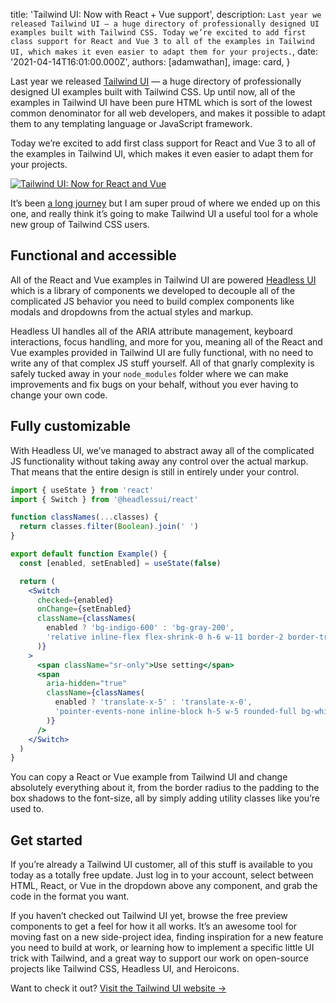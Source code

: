 
  title: 'Tailwind UI: Now with React + Vue support',
  description: `Last year we released Tailwind UI — a huge directory of professionally designed UI examples built with Tailwind CSS. Today we’re excited to add first class support for React and Vue 3 to all of the examples in Tailwind UI, which makes it even easier to adapt them for your projects.`,
  date: '2021-04-14T16:01:00.000Z',
  authors: [adamwathan],
  image: card,
}

Last year we released [Tailwind UI](https://tailwindui.com) — a huge directory of professionally designed UI examples built with Tailwind CSS. Up until now, all of the examples in Tailwind UI have been pure HTML which is sort of the lowest common denominator for all web developers, and makes it possible to adapt them to any templating language or JavaScript framework.

Today we’re excited to add first class support for React and Vue 3 to all of the examples in Tailwind UI, which makes it even easier to adapt them for your projects.

[![Tailwind UI: Now for React and Vue](./card.jpg)](https://tailwindui.com)

It’s been [a long journey](https://blog.tailwindcss.com/building-react-and-vue-support-for-tailwind-ui) but I am super proud of where we ended up on this one, and really think it’s going to make Tailwind UI a useful tool for a whole new group of Tailwind CSS users.

## Functional and accessible

All of the React and Vue examples in Tailwind UI are powered [Headless UI](https://headlessui.dev) which is a library of components we developed to decouple all of the complicated JS behavior you need to build complex components like modals and dropdowns from the actual styles and markup.

Headless UI handles all of the ARIA attribute management, keyboard interactions, focus handling, and more for you, meaning all of the React and Vue examples provided in Tailwind UI are fully functional, with no need to write any of that complex JS stuff yourself. All of that gnarly complexity is safely tucked away in your `node_modules` folder where we can make improvements and fix bugs on your behalf, without you ever having to change your own code.

## Fully customizable

With Headless UI, we’ve managed to abstract away all of the complicated JS functionality without taking away any control over the actual markup. That means that the entire design is still in entirely under your control.

```jsx
import { useState } from 'react'
import { Switch } from '@headlessui/react'

function classNames(...classes) {
  return classes.filter(Boolean).join(' ')
}

export default function Example() {
  const [enabled, setEnabled] = useState(false)

  return (
    <Switch
      checked={enabled}
      onChange={setEnabled}
      className={classNames(
        enabled ? 'bg-indigo-600' : 'bg-gray-200',
        'relative inline-flex flex-shrink-0 h-6 w-11 border-2 border-transparent rounded-full cursor-pointer transition-colors ease-in-out duration-200 focus:outline-none focus:ring-2 focus:ring-offset-2 focus:ring-indigo-500'
      )}
    >
      <span className="sr-only">Use setting</span>
      <span
        aria-hidden="true"
        className={classNames(
          enabled ? 'translate-x-5' : 'translate-x-0',
          'pointer-events-none inline-block h-5 w-5 rounded-full bg-white shadow transform ring-0 transition ease-in-out duration-200'
        )}
      />
    </Switch>
  )
}
```

You can copy a React or Vue example from Tailwind UI and change absolutely everything about it, from the border radius to the padding to the box shadows to the font-size, all by simply adding utility classes like you’re used to.

## Get started

If you’re already a Tailwind UI customer, all of this stuff is available to you today as a totally free update. Just log in to your account, select between HTML, React, or Vue in the dropdown above any component, and grab the code in the format you want.

If you haven’t checked out Tailwind UI yet, browse the free preview components to get a feel for how it all works. It’s an awesome tool for moving fast on a new side-project idea, finding inspiration for a new feature you need to build at work, or learning how to implement a specific little UI trick with Tailwind, and a great way to support our work on open-source projects like Tailwind CSS, Headless UI, and Heroicons.

Want to check it out? <a href="https://tailwindui.com">Visit the Tailwind UI website →</a>
